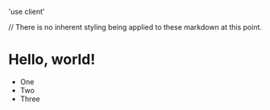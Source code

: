 'use client'


// There is no inherent styling being applied to these markdown at this point.

# Hello, world!

- One
- Two
- Three

<Monaco />
